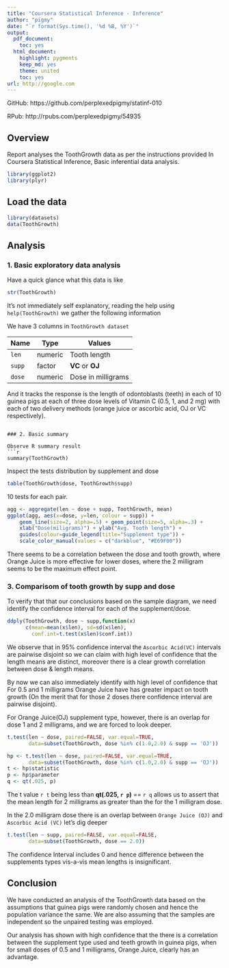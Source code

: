 ```yaml
---
title: "Coursera Statistical Inference - Inference"
author: "pigmy"
date: "`r format(Sys.time(), '%d %B, %Y')`"
output:
  pdf_document:
    toc: yes
  html_document:
    highlight: pygments
    keep_md: yes
    theme: united
    toc: yes
url: http://google.com
---
```

GitHub: https://github.com/perplexedpigmy/statinf-010

RPub: http://rpubs.com/perplexedpigmy/54935

## Overview
Report analyses the ToothGrowth data as per the instructions provided 
In Coursera Statistical Inference, Basic inferential data analysis.

```r
library(ggplot2)
library(plyr)
```

## Load the data
```r
library(datasets)
data(ToothGrowth)
```
## Analysis
### 1. Basic exploratory data analysis
Have a quick glance what this data is like
```r
str(ToothGrowth)
```
It's not immediately self explanatory, reading the help using `help(ToothGrowth)` we gather the following information

We have 3 columns in `ToothGrowth dataset` 

|   Name   |   Type    |    Values           | 
|----------|-----------|---------------------|
|   `len`  |   numeric |  Tooth length       |
|   `supp` |   factor  |  **VC** or **OJ**   |
|   `dose` |   numeric | Dose in milligrams |

And it tracks the response is the length of odontoblasts (teeth) in each of 10 guinea pigs at each of three dose levels of Vitamin C (0.5, 1, and 2 mg) with each of two delivery methods (orange juice or ascorbic acid, OJ or VC respectively).
```  
  
### 2. Basic summary 
  
Observe R summary result
```r
summary(ToothGrowth)
````

Inspect the tests distribution by supplement and dose
```r
table(ToothGrowth$dose, ToothGrowth$supp)
```
10 tests for each pair.

```r
agg <- aggregate(len ~ dose + supp, ToothGrowth, mean)
ggplot(agg, aes(x=dose, y=len, colour = supp)) +
    geom_line(size=2, alpha=.5) + geom_point(size=5, alpha=.3) +
    xlab("Dose(miligrams)") + ylab("Avg. Tooth length") +
    guides(colour=guide_legend(title="Supplement type")) +
    scale_color_manual(values = c("darkblue", "#E69F00"))
```  
  
There seems to be a correlation between the dose and tooth growth, where 
Orange Juice is more effective for lower doses, where the 2 milligram 
seems to be the maximum effect point.

### 3. Comparisom of tooth growth by supp and dose  
To verify that that our conclusions based on the sample diagram, we need 
identify the confidence interval for each of the supplement/dose.
```r
ddply(ToothGrowth, dose ~ supp,function(x) 
      c(mean=mean(x$len), sd=sd(x$len),
        conf.int=t.test(x$len)$conf.int))
```  
We observe that in 95% confidence interval the `Ascorbic Acid(VC)` intervals are pairwise disjoint so we can claim with high level of confidence that the length means are distinct, moreover there is a clear growth correlation between dose & length means.

By now we can also immediately identify with high level of confidence 
that For 0.5 and 1 milligrams Orange Juice have has greater impact on 
tooth growth (On the merit that for those 2 doses there confidence
interval are pairwise disjoint).

For Orange Juice(OJ) supplement type, however, there is an overlap for dose 1 and 2 milligrams, 
and we are forced to look deeper.
```r
t.test(len ~ dose, paired=FALSE, var.equal=TRUE,
       data=subset(ToothGrowth, dose %in% c(1.0,2.0) & supp == 'OJ'))
```

```r
hp <- t.test(len ~ dose, paired=FALSE, var.equal=TRUE,
       data=subset(ToothGrowth, dose %in% c(1.0,2.0) & supp == 'OJ'))
t <- hp$statistic
p <- hp$parameter
q <- qt(.025, p)
```
The t value ```r t``` being less than **qt(.025, ```r p```)** == ```r q```
allows us to assert that the mean length for 2 milligrams as greater than the for the 1 milligram dose.

In the 2.0 milligram dose there is an overlap between `Orange Juice (OJ)` and `Ascorbic Acid (VC)` let's dig deeper 
```r
t.test(len ~ supp, paired=FALSE, var.equal=FALSE,
       data=subset(ToothGrowth, dose == 2.0))
```
The confidence Interval includes 0 and hence difference between the supplements types vis-a-vis mean lengths is insignificant.

## Conclusion
We have conducted an analysis of the ToothGrowth data based on the 
assumptions that guinea pigs were randomly chosen and hence the 
population variance the same. We are also assuming that the samples
are independent so the unpaired testing was employed.

Our analysis has shown with high confidence that the there is a 
correlation between the supplement type used and teeth growth in guinea pigs, 
when for small doses of 0.5 and 1 milligrams, Orange Juice, clearly has
an advantage.